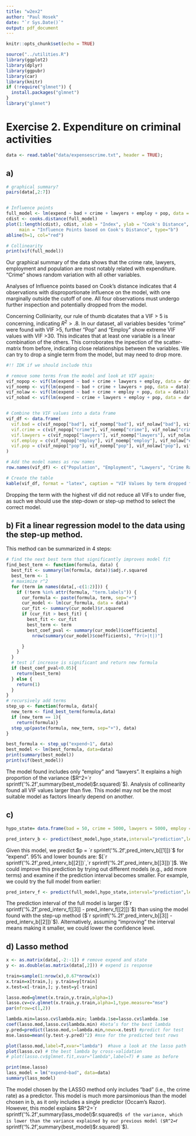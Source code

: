 ---
title: "w2ex2"
author: "Paul Hosek"
date: "`r Sys.Date()`"
output: pdf_document
---

```{r, include=FALSE}
knitr::opts_chunk$set(echo = TRUE)
```

```{r, include=FALSE}
source("../utilities.R")
library(ggplot2)
library(dplyr)
library(ggpubr)
library(car)
library(knitr)
if (!require("glmnet")) {
  install.packages("glmnet")
}
library("glmnet")
```

# Exercise 2. Expenditure on criminal activities
```{r, echo =TRUE}
data <- read.table("data/expensescrime.txt", header = TRUE);
```

## a) 
```{r, echo =TRUE}

# graphical summary?
pairs(data[,2:7])


# Influence points
full_model <- lm(expend ~ bad + crime + lawyers + employ + pop, data = data)
cdist <- cooks.distance(full_model)
plot(1:length(cdist), cdist, xlab = "Index", ylab = "Cook's Distance",
     main = "Influence Points based on Cook's Distance", type="b")
abline(h=1, col="red")

# Collinearity
print(vif(full_model))
```
Our graphical summary of the data shows that the crime rate, lawyers, employment and population are most notably related with expenditure. "Crime" shows random variation with all other variables.

Analyses of Influence points based on Cook's distance indicates that 4 observations with disproportionate influence on the model, with one marginally outside the cutoff of one. All four observations must undergo further inspection and potentially dropped from the model.

Concerning Colliniarity, our rule of thumb dicatates that a VIF > 5 is concerning, indicating $R^2 >.8$. In our dataset, all variables besides "crime" were found with VIF >5, further "Pop" and "Employ" show extreme VIF values with VIF >30. This indicates that at least one variable is a linear combination of the others. This corroborates the inpection of the scatter-matrix from before, indicating close relationships between the variables. We can try to drop a single term from the model, but may need to drop more.

```{r, echo=FALSE, include=TRUE}
#!! IDK if we should include this

# remove some terms from the model and look at VIF again:
vif_nopop <- vif(lm(expend ~ bad + crime + lawyers + employ, data = data))
vif_noemp <- vif(lm(expend ~ bad + crime + lawyers + pop, data = data))
vif_nolaw <- vif(lm(expend ~ bad + crime + employ + pop, data = data))
vif_nobad <- vif(lm(expend ~ crime + lawyers + employ + pop, data = data))


# Combine the VIF values into a data frame
vif_df <- data.frame(
  vif.bad = c(vif_nopop["bad"], vif_noemp["bad"], vif_nolaw["bad"], vif_nobad["bad"]),
  vif.crime = c(vif_nopop["crime"], vif_noemp["crime"], vif_nolaw["crime"], vif_nobad["crime"]),
  vif.lawyers = c(vif_nopop["lawyers"], vif_noemp["lawyers"], vif_nolaw["lawyers"], vif_nobad["lawyers"]),
  vif.employ = c(vif_nopop["employ"], vif_noemp["employ"], vif_nolaw["employ"], vif_nobad["employ"]),
  vif.pop = c(vif_nopop["pop"], vif_noemp["pop"], vif_nolaw["pop"], vif_nobad["pop"])
)

# Add the model names as row names
row.names(vif_df) <- c("Population", "Employment", "Lawyers", "Crime Rate")

# Create the table
kable(vif_df, format = "latex", caption = "VIF Values by term dropped from full model and Variable")
```
Dropping the term with the highest vif did not reduce all VIFs to under five, as such we should use the step-down or step-up method to select the correct model. 

## b) Fit a linear regression model to the data using the step-up method.
This method can be summarized in 4 steps:
\begin{enumerate}
 \item Build model with constant predictor (background model).
 \item Find term that, if added to the model would maximise $R^2$.
 \item If the variable is significant, add it to the model.
 \item Go to 2 until 3 does not occur.
\end{enumerate}
``` {r}
# find the next best term that significantly improves model fit
find_best_term <- function(formula, data) {
  best_fit <- summary(lm(formula, data))$adj.r.squared
  best_term <- 1
  # maximize r^2
  for (term in names(data[,-c(1:2)])) {
    if (!term %in% attr(formula, "term.labels")) {
      cur_formula <- paste(formula, term, sep="+")
      cur_model <- lm(cur_formula, data = data)
      cur_fit <- summary(cur_model)$r.squared
      if (cur_fit > best_fit) {
        best_fit <- cur_fit
        best_term <- term
        best_coef_pval <- summary(cur_model)$coefficients[
          nrow(summary(cur_model)$coefficients), "Pr(>|t|)"]

      }
    }
  }
  # test if increase is significant and return new formula
  if (best_coef_pval<0.05){
    return(best_term)
  } else {
    return(1)
  }
}
# recursively add terms
step_up <- function(formula, data){
  new_term <- find_best_term(formula,data)
  if (new_term == 1){
    return(formula)}
  step_up(paste(formula, new_term, sep="+"), data)
}

best_formula <- step_up("expend~1", data)
best_model <- lm(best_formula, data=data)
print(summary(best_model))
print(vif(best_model))

```
The model found includes only "employ" and "lawyers". It explains a high proportion of the variance ($R^2=`r sprintf('%.2f',summary(best_model)$r.squared)`$). Analysis of collinearity found all VIF values larger than five. This model may not be the most suitable model as factors linearly depend on another.

## c)
```{r, echo =TRUE}
hypo_state= data.frame(bad = 50, crime = 5000, lawyers = 5000, employ = 5000, pop = 5000)

pred_interv_b <- predict(best_model,hypo_state,interval="prediction",level=0.95)
```
Given this model, we predict $p = `r sprintf('%.2f',pred_interv_b[[1]])`$ for "expend". 95\% and lower bounds are: $[`r sprintf('%.2f',pred_interv_b[[2]])`,`r sprintf('%.2f',pred_interv_b[[3]])`]$. We could improve this prediction by trying out different models (e.g., add more terms) and examine if the prediction interval becomes smaller. For example, we could try the full model from earlier:
```{r, echo =TRUE}
pred_interv_f <- predict(full_model,hypo_state,interval="prediction",level=0.95)
```
The prediction interval of the full model is larger ($`r sprintf('%.2f',pred_interv_f[[3]] - pred_interv_f[[2]])`$) than using the model found with the step-up method ($`r sprintf('%.2f',pred_interv_b[[3]] - pred_interv_b[[2]])`$). Alternatively, assuming "improving" the interval means making it smaller, we could lower the confidence level.

## d) Lasso method
```{r, echo =TRUE}
x <- as.matrix(data[,-2:-1]) # remove expend and state
y <- as.double(as.matrix(data[,2])) # expend is response

train=sample(1:nrow(x),0.67*nrow(x))
x.train=x[train,]; y.train=y[train]
x.test=x[-train,]; y.test=y[-train]

lasso.mod=glmnet(x.train,y.train,alpha=1)
lasso.cv=cv.glmnet(x.train,y.train,alpha=1,type.measure="mse")
par(mfrow=c(1,2))

lambda.min=lasso.cv$lambda.min; lambda.1se=lasso.cv$lambda.1se
coef(lasso.mod,lasso.cv$lambda.min) #beta’s for the best lambda
y.pred=predict(lasso.mod,s=lambda.min,newx=x.test) #predict for test
mse.lasso=mean((y.test-y.pred)^2) #mse for the predicted test rows

plot(lasso.mod,label=T,xvar="lambda")  #have a look at the lasso path         # idk if we need the plots here, not relevant for the question
plot(lasso.cv) # the best lambda by cross-validation
# plot(lasso.cv$glmnet.fit,xvar="lambda",label=T) # same as before

print(mse.lasso)
lass_model = lm("expend~bad", data=data)
summary(lass_model)

```
The model chosen by the LASSO method only includes "bad" (i.e., the crime rate) as a predictor. This model is much more parsimonious than the model chosen in b, as it only includes a single predictor (Occam's Razor). However, this model explains  $R^2=`r sprintf('%.2f',summary(lass_model)$r.squared)`$ of the variance, which is lower than the variance explained by our previous model ($R^2=`r sprintf('%.2f',summary(best_model)$r.squared)`$).
```{r, echo =TRUE}
```

```{r, echo =TRUE}
```

```{r, echo =TRUE}
```

```{r, echo =TRUE}
```

```{r, echo =TRUE}
```

```{r, echo =TRUE}
```

```{r, echo =TRUE}
```




